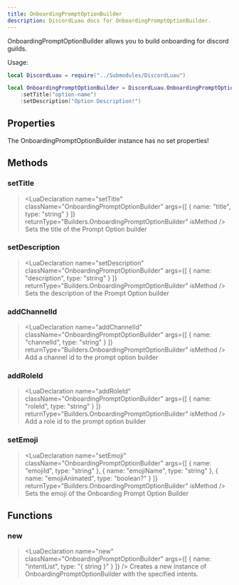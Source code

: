 ```yaml
---
title: OnboardingPromptOptionBuilder
description: DiscordLuau docs for OnboardingPromptOptionBuilder.
---
```

[//]: # (This file was automatically compiled through the Generator luau code under this repository)
[//]: # (if you want to edit the documentation of discord-luau, please write changes)
[//]: # (to the discord-luau repository itself, we extract the comments from discord-luau and translate)
[//]: # (them into markdown files that Nextra can interpret!)

[//]: # (----- DOCUMENT IMPORTS ----- )


[//]: # (----- DOCUMENT DESCRIPTION ----- )

OnboardingPromptOptionBuilder allows you to build onboarding for discord guilds.

Usage:
```lua
local DiscordLuau = require("../Submodules/DiscordLuau")

local OnboardingPromptOptionBuilder = DiscordLuau.OnboardingPromptOptionBuilder.new()
	:setTitle("option-name")
	:setDescription("Option Description!")
```

[//]: # (----- DOCUMENT PROPERTIES ----- )

## Properties

The OnboardingPromptOptionBuilder instance has no set properties!

[//]: # (----- DOCUMENT METHODS ----- )

## Methods

### setTitle

> <LuaDeclaration name="setTitle" className="OnboardingPromptOptionBuilder" args={[ { name: "title", type: "string" } ]} returnType="Builders.OnboardingPromptOptionBuilder" isMethod />
Sets the title of the Prompt Option builder
### setDescription

> <LuaDeclaration name="setDescription" className="OnboardingPromptOptionBuilder" args={[ { name: "description", type: "string" } ]} returnType="Builders.OnboardingPromptOptionBuilder" isMethod />
Sets the description of the Prompt Option builder
### addChannelId

> <LuaDeclaration name="addChannelId" className="OnboardingPromptOptionBuilder" args={[ { name: "channelId", type: "string" } ]} returnType="Builders.OnboardingPromptOptionBuilder" isMethod />
Add a channel id to the prompt option builder
### addRoleId

> <LuaDeclaration name="addRoleId" className="OnboardingPromptOptionBuilder" args={[ { name: "roleId", type: "string" } ]} returnType="Builders.OnboardingPromptOptionBuilder" isMethod />
Add a role id to the prompt option builder
### setEmoji

> <LuaDeclaration name="setEmoji" className="OnboardingPromptOptionBuilder" args={[ { name: "emojiId", type: "string" }, { name: "emojiName", type: "string" }, { name: "emojiAnimated", type: "boolean?" } ]} returnType="Builders.OnboardingPromptOptionBuilder" isMethod />
Sets the emoji of the Onboarding Prompt Option Builder

[//]: # (----- DOCUMENT FUNCTIONS ----- )

## Functions

### new

> <LuaDeclaration name="new" className="OnboardingPromptOptionBuilder" args={[ { name: "intentList", type: "{ string }" } ]} />
Creates a new instance of OnboardingPromptOptionBuilder with the specified intents.

